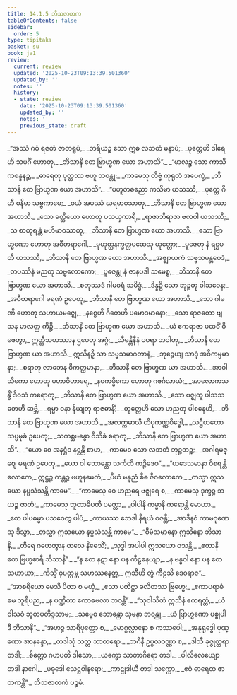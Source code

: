 ```yaml
---
title: 14.1.5 ဘိသဇာတက
tableOfContents: false
sidebar:
  order: 5
type: tipitaka
basket: su
book: ja1
review:
  current: review
  updated: '2025-10-23T09:13:39.501360'
  updated_by: ''
  notes: ''
  history:
  - state: review
    date: '2025-10-23T09:13:39.501360'
    updated_by: ''
    notes: ''
    previous_state: draft
---
```



<ReviewStatus review={frontmatter.review} showDetails={true} />

<HypothesisAnnotation frontmatter={frontmatter} />

<DynamicBreadcrumb />

<Division number="78" book="ja1" e="ch" v="22" p="285">

<Paragraph number="2629" type="verses" book="ja1">
_“အဿံ ဂဝံ ရဇတံ ဇာတရူပံ,_  
_ဘရိယဉ္စ သော ဣဓ လဘတံ မနာပံ;_  
_ပုတ္တေဟိ ဒါရေဟိ သမင်္ဂိ ဟောတု,_  
_ဘိသာနိ တေ ဗြာဟ္မဏ ယော အဟာသိ”._  

</Paragraph>

</Division>
<Division number="79" book="ja1" e="ch" v="22" p="285">

<Paragraph number="2630" type="verses" book="ja1">
_“မာလဉ္စ သော ကာသိကစန္ဒနဉ္စ,_  
_ဓာရေတု ပုတ္တဿ ဗဟူ ဘဝန္တု;_  
_ကာမေသု တိဗ္ဗံ ကုရုတံ အပေက္ခံ,_  
_ဘိသာနိ တေ ဗြာဟ္မဏ ယော အဟာသိ”._  

</Paragraph>

</Division>
<Division number="80" book="ja1" e="ch" v="22" p="285">

<Paragraph number="2631" type="verses" book="ja1">
_“ပဟူတဓညော ကသိမာ ယသဿီ,_  
_ပုတ္တေ ဂိဟီ ဓနိမာ သဗ္ဗကာမေ;_  
_ဝယံ အပဿံ ဃရမာဝသာတု,_  
_ဘိသာနိ တေ ဗြာဟ္မဏ ယော အဟာသိ._  

</Paragraph>

</Division>
<Division number="81" book="ja1" e="ch" v="22" p="285">

<Paragraph number="2632" type="verses" book="ja1">
_သော ခတ္တိယော ဟောတု ပသယှကာရီ,_  
_ရာဇာဘိရာဇာ ဗလဝါ ယသဿီ;_  
_သ စာတုရန္တံ မဟိမာဝသာတု,_  
_ဘိသာနိ တေ ဗြာဟ္မဏ ယော အဟာသိ._  

</Paragraph>

</Division>
<Division number="82" book="ja1" e="ch" v="22" p="285">

<Paragraph number="2633" type="verses" book="ja1">
_သော ဗြာဟ္မဏော ဟောတု အဝီတရာဂေါ,_  
_မုဟုတ္တနက္ခတ္တပထေသု ယုတ္တော;_  
_ပူဇေတု နံ ရဋ္ဌပတီ ယသဿီ,_  
_ဘိသာနိ တေ ဗြာဟ္မဏ ယော အဟာသိ._  

</Paragraph>

</Division>
<Division number="83" book="ja1" e="ch" v="22" p="286">

<Paragraph number="2634" type="verses" book="ja1">
_အဇ္ဈာယကံ သဗ္ဗသမန္တဝေဒံ,_  
_တပဿီနံ မညတု သဗ္ဗလောကော;_  
_ပူဇေန္တု နံ ဇာနပဒါ သမေစ္စ,_  
_ဘိသာနိ တေ ဗြာဟ္မဏ ယော အဟာသိ._  

</Paragraph>

</Division>
<Division number="84" book="ja1" e="ch" v="22" p="286">

<Paragraph number="2635" type="verses" book="ja1">
_စတုဿဒံ ဂါမဝရံ သမိဒ္ဓံ,_  
_ဒိန္နဉှိ သော ဘုဉ္ဇတု ဝါသဝေန;_  
_အဝီတရာဂေါ မရဏံ ဥပေတု,_  
_ဘိသာနိ တေ ဗြာဟ္မဏ ယော အဟာသိ._  

</Paragraph>

</Division>
<Division number="85" book="ja1" e="ch" v="22" p="286">

<Paragraph number="2636" type="verses" book="ja1">
_သော ဂါမဏီ ဟောတု သဟာယမဇ္ဈေ,_  
_နစ္စေဟိ ဂီတေဟိ ပမောဒမာနော;_  
_သော ရာဇတော ဗျသန မာလတ္ထ ကိဉ္စိ,_  
_ဘိသာနိ တေ ဗြာဟ္မဏ ယော အဟာသိ._  

</Paragraph>

</Division>
<Division number="86" book="ja1" e="ch" v="22" p="286">

<Paragraph number="2637" type="verses" book="ja1">
_ယံ ဧကရာဇာ ပထဝိံ ဝိဇေတွာ,_  
ဣတ္ထီသဟဿာန ဌပေတု အဂ္ဂံ;_  
_သီမန္တိနီနံ ပဝရာ ဘဝါတု,_  
_ဘိသာနိ တေ ဗြာဟ္မဏ ယာ အဟာသိ._  

</Paragraph>

</Division>
<Division number="87" book="ja1" e="ch" v="22" p="286">

<Paragraph number="2638" type="verses" book="ja1">
ဣသီနဉှိ သာ သဗ္ဗသမာဂတာနံ,_  
_ဘုဉ္ဇေယျ သာဒုံ အဝိကမ္ပမာနာ;_  
_စရာတု လာဘေန ဝိကတ္ထမာနာ,_  
_ဘိသာနိ တေ ဗြာဟ္မဏ ယာ အဟာသိ._  

</Paragraph>

</Division>
<Division number="88" book="ja1" e="ch" v="22" p="286">

<Paragraph number="2639" type="verses" book="ja1">
_အာဝါသိကော ဟောတု မဟာဝိဟာရေ,_  
_နဝကမ္မိကော ဟောတု ဂဇင်္ဂလာယံ;_  
_အာလောကသန္ဓိံ ဒိဝသံ ကရောတု,_  
_ဘိသာနိ တေ ဗြာဟ္မဏ ယော အဟာသိ._  

</Paragraph>

</Division>
<Division number="89" book="ja1" e="ch" v="22" p="287">

<Paragraph number="2640" type="verses" book="ja1">
_သော ဗဇ္ဈတူ ပါသသတေဟိ ဆဗ္ဘိ,_  
_ရမ္မာ ဝနာ နိယျတု ရာဇဓာနိံ;_  
_တုတ္တေဟိ သော ဟညတု ပါစနေဟိ,_  
_ဘိသာနိ တေ ဗြာဟ္မဏ ယော အဟာသိ._  

</Paragraph>

</Division>
<Division number="90" book="ja1" e="ch" v="22" p="287">

<Paragraph number="2641" type="verses" book="ja1">
_အလက္ကမာလီ တိပုကဏ္ဏဝိဒ္ဓေါ,_  
_လဋ္ဌီဟတော သပ္ပမုခံ ဥပေတု;_  
_သကစ္ဆဗန္ဓော ဝိသိခံ စရာတု,_  
_ဘိသာနိ တေ ဗြာဟ္မဏ ယော အဟာသိ”._  

</Paragraph>

</Division>
<Division number="91" book="ja1" e="ch" v="22" p="287">

<Paragraph number="2642" type="verses" book="ja1">
_“ယော ဝေ အနဋ္ဌံဝ နဋ္ဌန္တိ စာဟ,_  
_ကာမေဝ သော လဘတံ ဘုဉ္ဇတဉ္စ;_  
_အဂါရမဇ္ဈေ မရဏံ ဥပေတု,_  
_ယော ဝါ ဘောန္တော သင်္ကတိ ကဉ္စိဒေဝ”._  

</Paragraph>

</Division>
<Division number="92" book="ja1" e="ch" v="22" p="287">

<Paragraph number="2643" type="verses" book="ja1">
_“ယဒေသမာနာ ဝိစရန္တိ လောကေ,_  
ဣဋ္ဌဉ္စ ကန္တဉ္စ ဗဟူနမေတံ;_  
_ပိယံ မနုညံ စိဓ ဇီဝလောကေ,_  
_ကသ္မာ ဣသယော နပ္ပသံသန္တိ ကာမေ”._  

</Paragraph>

</Division>
<Division number="93" book="ja1" e="ch" v="22" p="287">

<Paragraph number="2644" type="verses" book="ja1">
_“ကာမေသု ဝေ ဟညရေ ဗဇ္ဈရေ စ,_  
_ကာမေသု ဒုက္ခဉ္စ ဘယဉ္စ ဇာတံ;_  
_ကာမေသု ဘူတာဓိပတီ ပမတ္တာ,_  
_ပါပါနိ ကမ္မာနိ ကရောန္တိ မောဟာ._  

</Paragraph>

</Division>
<Division number="94" book="ja1" e="ch" v="22" p="287">

<Paragraph number="2645" type="verses" book="ja1">
_တေ ပါပဓမ္မာ ပသဝေတွ ပါပံ,_  
_ကာယဿ ဘေဒါ နိရယံ ဝဇန္တိ;_  
_အာဒီနဝံ ကာမဂုဏေသု ဒိသွာ,_  
_တသ္မာ ဣသယော နပ္ပသံသန္တိ ကာမေ”._  

</Paragraph>

</Division>
<Division number="95" book="ja1" e="ch" v="22" p="287">

<Paragraph number="2646" type="verses" book="ja1">
_“ဝီမံသမာနော ဣသိနော ဘိသာနိ,_  
_တီရေ ဂဟေတွာန ထလေ နိဓေသိံ;_  
_သုဒ္ဓါ အပါပါ ဣသယော ဝသန္တိ,_  
_ဧတာနိ တေ ဗြဟ္မစာရီ ဘိသာနိ”._  

</Paragraph>

</Division>
<Division number="96" book="ja1" e="ch" v="22" p="288">

<Paragraph number="2647" type="verses" book="ja1">
_“န တေ နဋာ နော ပန ကီဠနေယျာ,_  
_န ဗန္ဓဝါ နော ပန တေ သဟာယာ;_  
_ကိသ္မိံ ဝုပတ္ထမ္ဘ သဟဿနေတ္တ,_  
ဣသီဟိ တွံ ကီဠသိ ဒေဝရာဇ”._  

</Paragraph>

</Division>
<Division number="97" book="ja1" e="ch" v="22" p="288">

<Paragraph number="2648" type="verses" book="ja1">
_“အာစရိယော မေသိ ပိတာ စ မယှံ,_  
_ဧသာ ပတိဋ္ဌာ ခလိတဿ ဗြဟ္မေ;_  
_ဧကာပရာဓံ ခမ ဘူရိပည,_  
_န ပဏ္ဍိတာ ကောဓဗလာ ဘဝန္တိ”._  

</Paragraph>

</Division>
<Division number="98" book="ja1" e="ch" v="22" p="288">

<Paragraph number="2649" type="verses" book="ja1">
_“သုဝါသိတံ ဣသိနံ ဧကရတ္တံ,_  
_ယံ ဝါသဝံ ဘူတပတိဒ္ဒသာမ;_  
_သဗ္ဗေဝ ဘောန္တော သုမနာ ဘဝန္တု,_  
_ယံ ဗြာဟ္မဏော ပစ္စုပါဒီ ဘိသာနိ”._  

</Paragraph>

</Division>
<Division number="99" book="ja1" e="ch" v="22" p="288">

<Paragraph number="2650" type="verses" book="ja1">
_“အဟဉ္စ သာရိပုတ္တော စ,_  
_မောဂ္ဂလ္လာနော စ ကဿပေါ;_  
_အနုရုဒ္ဓေါ ပုဏ္ဏော အာနန္ဒော,_  
_တဒါသုံ သတ္တ ဘာတရော._  

</Paragraph>

</Division>
<Division number="100" book="ja1" e="ch" v="22" p="288">

<Paragraph number="2651" type="verses" book="ja1">
_ဘဂိနီ ဥပ္ပလဝဏ္ဏာ စ,_  
_ဒါသီ ခုဇ္ဇုတ္တရာ တဒါ;_  
_စိတ္တော ဂဟပတိ ဒါသော,_  
_ယက္ခော သာတာဂိရော တဒါ._  

</Paragraph>

</Division>
<Division number="101" book="ja1" e="ch" v="22" p="288">

<Paragraph number="2652" type="verses" book="ja1">
_ပါလိလေယျော တဒါ နာဂေါ,_  
_မဓုဒေါ သေဋ္ဌဝါနရော;_  
_ကာဠုဒါယီ တဒါ သက္ကော,_  
_ဧဝံ ဓာရေထ ဇာတကန္တိ”._  


</Paragraph>
</Division>

<Paragraph number="2653" type="center" book="ja1">
ဘိသဇာတကံ ပဉ္စမံ.
</Paragraph>